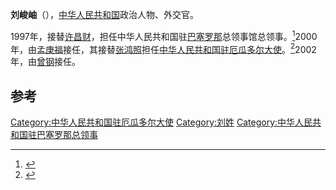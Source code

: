 '''刘峻岫'''（{{bd|？|||}}），[[中华人民共和国|中华人民共和国]]政治人物、外交官。

1997年，接替[[许昌财|许昌财]]，担任中华人民共和国驻[[巴塞罗那|巴塞罗那]]总领事馆总领事。<ref>{{cite web |title = 驻巴塞罗那总领事馆历任总领事 |url = http://www.fmprc.gov.cn/mfa_chn/ziliao_611306/wjrw_611324/2176_611354/2181_611364/t9332.shtml |publisher = 中华人民共和国外交部 |accessdate = 2014-11-13 |archive-date = 2015-09-24 |archive-url = https://web.archive.org/web/20150924051119/http://www.fmprc.gov.cn/mfa_chn/ziliao_611306/wjrw_611324/2176_611354/2181_611364/t9332.shtml |dead-url = no }}</ref>2000年，由[[孟庚福|孟庚福]]接任，其接替[[张鸿照|张鸿照]]担任[[中国驻厄瓜多尔大使列表|中华人民共和国驻厄瓜多尔大使]]。<ref>{{cite web |title = 驻厄瓜多尔共和国历任大使 |url = http://www.fmprc.gov.cn/mfa_chn/ziliao_611306/wjrw_611324/2167_611334/2174_611348/t9284.shtml |publisher = 中华人民共和国外交部 |accessdate = 2014-11-13 |archive-date = 2014-11-11 |archive-url = https://web.archive.org/web/20141111092415/http://www.fmprc.gov.cn/mfa_chn/ziliao_611306/wjrw_611324/2167_611334/2174_611348/t9284.shtml |dead-url = no }}</ref>2002年，由[[曾钢|曾钢]]接任。

== 参考 ==
{{reflist}}
{{start box}}
{{s-dip}}
{{succession box|[[许昌财|许昌财]]|[[孟庚福|孟庚福]]|中华人民共和国驻巴塞罗那总领事馆总领事|1997年9月-2000年6月}}
{{succession box|[[张鸿照|张鸿照]]|[[曾钢|曾钢]]|[[中国驻厄瓜多尔大使列表|中华人民共和国驻厄瓜多尔大使]]|2000年7月-2002年10月}}
{{end box}}
{{中国政治人物小作品}}

[[Category:中华人民共和国驻厄瓜多尔大使|Category:中华人民共和国驻厄瓜多尔大使]]
[[Category:刘姓|Category:刘姓]]
[[Category:中华人民共和国驻巴塞罗那总领事|Category:中华人民共和国驻巴塞罗那总领事]]